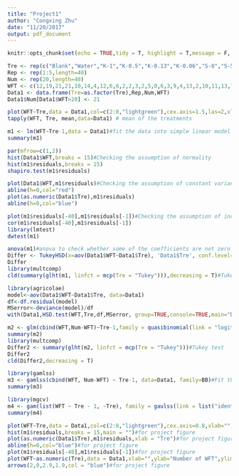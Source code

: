 ```yaml
---
title: "Project1"
author: "Congxing Zhu"
date: "11/20/2017"
output: pdf_document
---
```


```r
knitr::opts_chunk$set(echo = TRUE,tidy = T, highlight = T,message = F, warning = F)
```

```r
Tre <- rep(c("Blank","Water","K-1","K-0.5","K-0.13","K-0.06","S-8","S-5"), each=5)
Rep <- rep(1:5,length=40)
Num <- rep(20,length=40)
WFT <- c(12,19,21,21,10,14,4,12,6,6,2,2,3,2,5,0,6,3,9,4,13,2,10,11,13,7,  5,10,6,7,3,0,1,2,3,4,3,5,0,2)
Data1 <- data.frame(Tre=as.factor(Tre),Rep,Num,WFT)
Data1$Num[Data1$WFT>20] <- 21
```

```r
plot(WFT~Tre,data = Data1,col=c(2:8,"lightgreen"),cex.axis=1.5,las=2,xlab="",ylab="Number of WFT")
tapply(WFT, Tre, mean,data=Data1) # mean of the treatments
```


```r
m1 <- lm(WFT~Tre-1,data = Data1)#fit the data into simple linear model
summary(m1)
```

```r
par(mfrow=c(1,2))
hist(Data1$WFT,breaks = 15)#Checking the assumption of normality
hist(m1$residuals,breaks = 15)
shapiro.test(m1$residuals)
```

```r
plot(Data1$WFT,m1$residuals)#Checking the assumption of constant variance
abline(h=0,col="red")
plot(as.numeric(Data1$Tre),m1$residuals)
abline(h=0,col="blue")
```

```r
plot(m1$residuals[-40],m1$residuals[-1])#Checking the assumption of independence
cor(m1$residuals[-40],m1$residuals[-1])
library(lmtest)
dwtest(m1)
```


```r
anova(m1)#anova to check whether some of the coefficients are not zero
Differ <- TukeyHSD(x=aov(Data1$WFT~Data1$Tre), 'Data1$Tre', conf.level=0.95)#Tukey test to compute the differences between each two groups 
Differ
library(multcomp)
cld(summary(glht(m1, linfct = mcp(Tre = "Tukey"))),decreasing = T)#Tukey test to attribute them to different groups
```


```r
library(agricolae)
model<-aov(Data1$WFT~Data1$Tre, data=Data1)
df<-df.residual(model)
MSerror<-deviance(model)/df
with(Data1,HSD.test(WFT,Tre,df,MSerror, group=TRUE,console=TRUE,main="Difference between the  treatments"))#Another way to do Tukey test
```




```r
m2 <- glm(cbind(WFT,Num-WFT)~Tre-1,family = quasibinomial(link = "logit"),data = Data1)#Fit the data into a quasibinomial model(overdispersion)
summary(m2)
library(multcomp)
Differ2 <- summary(glht(m2, linfct = mcp(Tre = "Tukey")))#Tukey test
Differ2
cld(Differ2,decreasing = T)
```


```r
library(gamlss)
m3 <- gamlss(cbind(WFT, Num-WFT) ~ Tre-1, data=Data1, family=BB)#Fit the data into a beta binomial model(solve the problem of overdispersion in binomial model)
summary(m3)
```

```r
library(mgcv)
m4 <- gam(list(WFT ~ Tre - 1, ~Tre), family = gaulss(link = list("identity", "logb")),data = Data1)#Another method to deal with outlier talked in class(change the model)
summary(m4)
```


```r
plot(WFT~Tre,data = Data1,col=c(2:8,"lightgreen"),cex.axis=0.8,xlab="",ylab="Number of WFT")#for project figure 
hist(m1$residuals,breaks = 15,main = "")#for project figure 
plot(as.numeric(Data1$Tre),m1$residuals,xlab = "Tre")#for project figure 
abline(h=0,col="blue")#for project figure 
plot(m1$residuals[-40],m1$residuals[-1])#for project figure 
plot(WFT~as.numeric(Tre),data = Data1,xlab="",ylab="Number of WFT",ylim=c(-2,25))#for project figure 
arrows(2,0,2.9,1.9,col = "blue")#for project figure 
```




























